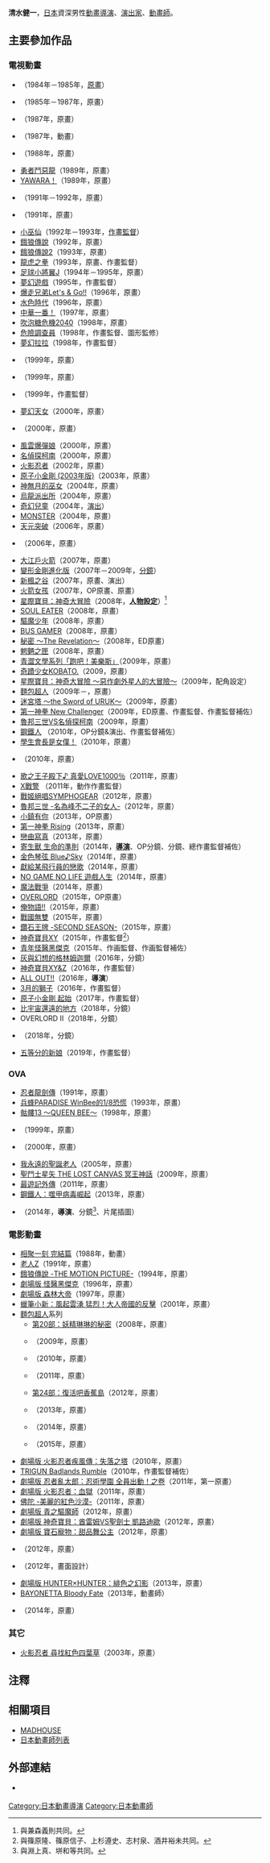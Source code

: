 {{multiple issues|
{{Notability Unreferenced|time=2016-12-03T15:55:31+00:00}}
{{Primarysources|time=2016-12-03T15:55:31+00:00}}
}}
{{noteTA|G1=Anime}}
{{japanese|japanese=清水 健一|kana=しみず けんいち|romaji=Shimizu Kenichi}}
'''清水健一'''{{bd|||}}，[[日本|日本]]資深男性[[動畫|動畫]][[導演|導演]]、[[戲劇|演出家]]、[[動畫師|動畫師]]。

== 主要參加作品 ==
=== 電視動畫 ===
* {{link-ja|新好小子|あした天気になあれ (漫画)}}（1984年－1985年，[[原畫|原畫]]）
* {{link-ja|高校！奇面組|ハイスクール!奇面組}}（1985年－1987年，原畫）
* {{link-ja|之後頓珍漢|ついでにとんちんかん}}（1987年，原畫）
* {{link-ja|陽光普照|陽あたり良好!}}（1987年，動畫）
* {{link-ja|Topo Gigio|トッポ・ジージョ}}（1988年，原畫）
* [[勇者鬥惡龍_(動畫)|勇者鬥惡龍]]（1989年，原畫）
* [[以柔克剛|YAWARA！]]（1989年，原畫）
* {{link-ja|校園七大不可思議神秘事件|ハイスクールミステリー学園七不思議}}（1991年－1992年，原畫）
* {{link-ja|魯邦三世 拿破崙辭典爭奪戰|ルパン三世 ナポレオンの辞書を奪え}}（1991年，原畫）
* [[小魔女得意妹|小巫仙]]（1992年－1993年，[[作畫監督|作畫監督]]）
* [[餓狼傳說|餓狼傳說]]（1992年，原畫）
* [[餓狼傳說2|餓狼傳說2]]（1993年，原畫）
* [[龍虎之拳|龍虎之拳]]（1993年，原畫、作畫監督）
* [[足球小將|足球小將翼J]]（1994年－1995年，原畫）
* [[夢幻遊戲|夢幻遊戲]]（1995年，作畫監督）
* [[爆走兄弟Let's_&_Go!!|爆走兄弟Let's & Go!!]]（1996年，原畫）
* [[水色時代|水色時代]]（1996年，原畫）
* [[中華一番！|中華一番！]]（1997年，原畫）
* [[吹波糖危機2040|吹泡糖危機2040]]（1998年，原畫）
* [[危險調查員|危險調查員]]（1998年，作畫監督、圖形監修）
* [[夢幻拉拉|夢幻拉拉]]（1998年，作畫監督）
* {{link-ja|海盜媽寶|宇宙海賊ミトの大冒険|海盜媽寶 兩個人格的女王}}（1999年，原畫）
* {{link-ja|白鯨傳說|白鯨伝説}}（1999年，原畫）
* {{link-ja|怪獸農場|モンスターファーム (アニメ)|怪獸農場 ～圓盤石的秘密～}}（1999年，作畫監督）
* [[夢幻妖子|夢幻天女]]（2000年，原畫）
* {{link-ja|喔！超级小奶糖|OH!スーパーミルクチャン}}（2000年，原畫）
* [[風雲爆彈娘|風雲爆彈娘]]（2000年，原畫）
* [[名偵探柯南_(動畫)|名偵探柯南]]（2000年，原畫）
* [[火影忍者|火影忍者]]（2002年，原畫）
* [[鐵臂阿童木_(2003年動畫)|原子小金剛 (2003年版)]]（2003年，原畫）
* [[神無月的巫女|神無月的巫女]]（2004年，原畫）
* [[烏龍派出所|烏龍派出所]]（2004年，原畫）
* [[奇幻兒童|奇幻兒童]]（2004年，[[戲劇|演出]]）
* [[MONSTER_(漫畫)|MONSTER]]（2004年，原畫）
* [[天元突破|天元突破]]（2006年，原畫）
* {{link-ja|快樂魔法變|まもって!ロリポップ}}（2006年，原畫）
* [[大江戶火箭|大江戶火箭]]（2007年，原畫）
* [[變形金剛進化版|變形金剛進化版]]（2007年－2009年，[[分鏡|分鏡]]）
* [[新楓之谷|新楓之谷]]（2007年，原畫、演出）
* [[火箭女孩|火箭女孩]]（2007年，OP原畫、原畫）
* [[星際寶貝：神奇大冒險|星際寶貝：神奇大冒險]]（2008年，'''[[人物設計|人物設定]]'''）<ref>與兼森義則共同。</ref>
* [[SOUL_EATER|SOUL EATER]]（2008年，原畫）
* [[驅魔少年|驅魔少年]]（2008年，原畫）
* [[BUS_GAMER|BUS GAMER]]（2008年，原畫）
* [[最高機密_(漫畫)|秘密 ～The Revelation～]]（2008年，ED原畫）
* [[魍魉之匣|魍魉之匣]]（2008年，原畫）
* [[青色文學系列#跑吧！美樂斯|青澀文學系列「跑吧！美樂斯」]]（2009年，原畫）
* [[奇蹟少女KOBATO.|奇蹟少女KOBATO.]]（2009，原畫）
* [[星際寶貝：神奇大冒險|星際寶貝：神奇大冒險 ～惡作劇外星人的大冒險～]]（2009年，配角設定）
* [[麵包超人|麵包超人]]（2009年－，原畫）
* [[迷宮塔_(動畫)|迷宮塔 ～the Sword of URUK～]]（2009年，原畫）
* [[第一神拳|第一神拳 New Challenger]]（2009年，ED原畫、作畫監督、作畫監督補佐）
* [[魯邦三世VS名偵探柯南|魯邦三世VS名偵探柯南]]（2009年，原畫）
* [[鋼鐵人|鋼鐵人]] {{link-ja|鋼鐵人 (2010年動畫)|アイアンマン (2010年のアニメ)|(2011年電視動畫)}}（2010年，OP分鏡&演出、作畫監督補佐）
* [[學生會長是女僕！|學生會長是女僕！]]（2010年，原畫）
* {{link-ja|魯邦三世 the Last Job|ルパン三世 the Last Job}}（2010年，原畫）
* [[歌之王子殿下|歌之王子殿下♪ 真愛LOVE1000％]]（2011年，原畫）
* [[X戰警|X戰警]] {{link-ja|X戰警 (2011年動畫)|エックスメン (2011年のアニメ)|(2011年電視動畫)}}（2011年，動作作畫監督）
* [[戰姬絕唱SYMPHOGEAR|戰姬絕唱SYMPHOGEAR]]（2012年，原畫）
* [[魯邦三世_-名為峰不二子的女人-|魯邦三世 -名為峰不二子的女人-]]（2012年，原畫）
* [[小鎮有你|小鎮有你]]（2013年，OP原畫）
* [[第一神拳|第一神拳 Rising]]（2013年，原畫）
* [[戀曲寫真|戀曲寫真]]（2013年，原畫）
* [[寄生獸|寄生獸 生命的準則]]（2014年，'''[[導演|導演]]'''、OP分鏡、分鏡、總作畫監督補佐）
* [[金色琴弦|金色琴弦 Blue♪Sky]]（2014年，原畫）
* [[獻給某飛行員的戀歌|獻給某飛行員的戀歌]]（2014年，原畫）
* [[NO_GAME_NO_LIFE_遊戲人生|NO GAME NO LIFE 遊戲人生]]（2014年，原畫）
* [[魔法戰爭|魔法戰爭]]（2014年，原畫）
* [[OVERLORD_(小說)|OVERLORD]]（2015年，OP原畫）
* [[俺物語！！|俺物語!!]]（2015年，原畫）
* [[戰國無雙4|戰國無雙]]（2015年，原畫）
* [[鑽石王牌|鑽石王牌 -SECOND SEASON-]]（2015年，原畫）
* [[神奇寶貝XY|神奇寶貝XY]]（2015年，作畫監督<ref>與篠原隆、篠原信子、上杉遵史、志村泉、酒井裕未共同。</ref>）
* [[青年怪醫黑傑克|青年怪醫黑傑克]]（2015年、作画監督、作画監督補佐）
* [[灰與幻想的格林姆迦爾|灰與幻想的格林姆迦爾]]（2016年，分鏡）
* [[神奇寶貝XY|神奇寶貝XY&Z]]（2016年，作畫監督）
* [[ALL_OUT!!|ALL OUT!!]]（2016年，'''導演'''）
* [[3月的獅子|3月的獅子]]（2016年，作畫監督）
* [[阿童木起源|原子小金剛 起始]]（2017年，作畫監督）
* [[比宇宙還遠的地方|比宇宙還遠的地方]]（2018年，分鏡）
* OVERLORD II（2018年，分鏡）
* {{link-ja|漫威未來復仇者聯盟|マーベル フューチャー・アベンジャーズ|漫威未來復仇者聯盟 Season 2}}（2018年，分鏡）
* [[五等分的新娘|五等分的新娘]]（2019年，作畫監督）

=== OVA ===
* [[忍者外傳系列|忍者龍劍傳]]（1991年，原畫）
* [[兵蜂PARADISE|兵蜂PARADISE WinBee的1/8恐慌]]（1993年，原畫）
* [[骷髏13|骷髏13 ～QUEEN BEE～]]（1998年，原畫）
* {{link-ja|星際迷航俏女郎|てなもんやボイジャーズ}}（1999年，原畫）
* {{lang|ja|{{link-ja|ガラスの地球を救え|ガラスの地球を救え|ガラスの地球を救え ユニコ特別編}}}}（2000年，原畫）
* [[我永遠的聖誕老人|我永遠的聖誕老人]]（2005年，原畫）
* [[聖鬥士星矢_THE_LOST_CANVAS_冥王神話|聖鬥士星矢 THE LOST CANVAS 冥王神話]]（2009年，原畫）
* [[最遊記#OVA「最遊記外傳」|最遊記外傳]]（2011年，原畫）
* [[鋼鐵人|鋼鐵人：噬甲病毒崛起]]（2013年，原畫）
* {{link-ja|復仇者聯盟動畫版：黑寡婦與制裁者|アベンジャーズ コンフィデンシャル: ブラック・ウィドウ & パニッシャー}}（2014年，'''導演'''、分鏡<ref>與淵上真、垪和等共同。</ref>、片尾插圖）

=== 電影動畫 ===
* [[相聚一刻|相聚一刻 完結篇]]（1988年，動畫）
* [[老人Z|老人Z]]（1991年，原畫）
* [[餓狼傳說|餓狼傳說 -THE MOTION PICTURE-]]（1994年，原畫）
* [[怪醫黑傑克_(動畫)#劇場版動畫|劇場版 怪醫黑傑克]]（1996年，原畫）
* [[森林大帝|劇場版 森林大帝]]（1997年，原畫）
* [[蠟筆小新：風起雲湧_猛烈！大人帝國的反擊|蠟筆小新：風起雲湧 猛烈！大人帝國的反擊]]（2001年，原畫）
* [[麵包超人#動畫電影|麵包超人]]系列
** [[麵包超人：妖精琳琳的秘密|第20部：妖精琳琳的秘密]]（2008年，原畫）
** {{link-ja|麵包超人：達旦旦和雙子星|それいけ!アンパンマン だだんだんとふたごの星|第21部：達旦旦和雙子星}}（2009年，原畫）
** {{link-ja|麵包超人：黑鼻子與魔法之歌|それいけ!アンパンマン ブラックノーズと魔法の歌|第22部：黑鼻子與魔法之歌}}（2010年，原畫）
** {{link-ja|麵包超人：可可林與奇跡之星大救援|それいけ!アンパンマン すくえ! ココリンと奇跡の星|第23部：可可林與奇跡之星大救援}}（2011年，原畫）
** [[麵包超人：復活吧香蕉島|第24部：復活吧香蕉島]]（2012年，原畫）
** {{link-ja|麵包超人：跳躍吧！希望的手绢|それいけ!アンパンマン とばせ! 希望のハンカチ|第25部：跳躍吧！希望的手绢}}（2013年，原畫）
** {{link-ja|麵包超人：蘋果小子和大家的願望|それいけ!アンパンマン りんごぼうやとみんなの願い|第26部：蘋果小子和大家的願望}}（2014年，原畫）
** {{link-ja|麵包超人：咪嘉和魔法神燈|それいけ!アンパンマン ミージャと魔法のランプ|第27部：咪嘉和魔法神燈}}（2015年，原畫）
* [[火影忍者疾風傳劇場版_失落之塔|劇場版 火影忍者疾風傳：失落之塔]]（2010年，原畫）
* [[槍神Trigun|TRIGUN Badlands Rumble]]（2010年，作畫監督補佐）
* [[劇場版動畫_忍者亂太郎_忍術學園_全員出動！之段|劇場版 忍者亂太郎：忍術學園 全員出動！之卷]]（2011年，第一原畫）
* [[火影忍者劇場版_血獄|劇場版 火影忍者：血獄]]（2011年，原畫）
* [[佛陀_(漫畫)#第1部|佛陀 -美麗的紅色沙漠-]]（2011年，原畫）
* [[青之驅魔師#劇場版動畫|劇場版 青之驅魔師]]（2012年，原畫）
* [[神奇寶貝劇場版：酋雷姆VS聖劍士_凱路迪歐|劇場版 神奇寶貝：酋雷姆VS聖劍士 凱路迪歐]]（2012年，原畫）
* [[寶石寵物電影_甜品舞公主|劇場版 寶石寵物：甜品舞公主]]（2012年，原畫）
* {{lang|ja|{{link-ja|チベット犬物語 ～金色のドージェ～|チベット犬物語 〜金色のドージェ〜}}}}（2012年，原畫）
* {{link-ja|被狙擊的學園 (2012年電影)|ねらわれた学園 (2012年の映画)|被狙擊的學園}}（2012年，畫面設計）
* [[獵人：緋色之幻影|劇場版 HUNTER×HUNTER：緋色之幻影]]（2013年，原畫）
* [[魔兵驚天錄|BAYONETTA Bloody Fate]]（2013年，動畫師）
* {{link-ja|LUPIN THE IIIRD 次元大介的墓碑|LUPIN THE IIIRD 次元大介の墓標}}（2014年，原畫）

=== 其它 ===
* [[火影忍者|火影忍者 尋找紅色四葉草]]（2003年，原畫）

== 注釋 ==
{{reflist}}

== 相關項目 ==
* [[MADHOUSE|MADHOUSE]]
* [[日本動畫師列表|日本動畫師列表]]

== 外部連結 ==
* {{Twitter|shimizu_ken}} {{ja icon}}

{{DEFAULTSORT:Shimizu Kenichi}}
[[Category:日本動畫導演|Category:日本動畫導演]]
[[Category:日本動畫師|Category:日本動畫師]]